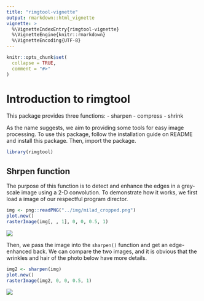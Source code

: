 ```yaml
---
title: "rimgtool-vignette"
output: rmarkdown::html_vignette
vignette: >
  %\VignetteIndexEntry{rimgtool-vignette}
  %\VignetteEngine{knitr::rmarkdown}
  %\VignetteEncoding{UTF-8}
---
```


```r
knitr::opts_chunk$set(
  collapse = TRUE,
  comment = "#>"
)
```

# Introduction to rimgtool

This package provides three functions:
- sharpen
- compress
- shrink

As the name suggests, we aim to providing some tools for easy image processing.  To use this package, follow the installation guide on README and install this package.  Then, import the package.

```r
library(rimgtool)
```

## Shrpen function

The purpose of this function is to detect and enhance the edges in a grey-scale image using a 2-D convolution.  To demonstrate how it works, we first load a image of our respectful program director.

```r
img <- png::readPNG("../img/milad_cropped.png")
plot.new()
rasterImage(img[, , 1], 0, 0, 0.5, 1)
```

![](../img/before_sharpen.png)

Then, we pass the image into the `sharpen()` function and get an edge-enhanced back.  We can compare the two images, and it is obvious that the wrinkles and hair of the photo below have more details.

```r
img2 <- sharpen(img)
plot.new()
rasterImage(img2, 0, 0, 0.5, 1)
```

![](../img/after_sharpen.png)
